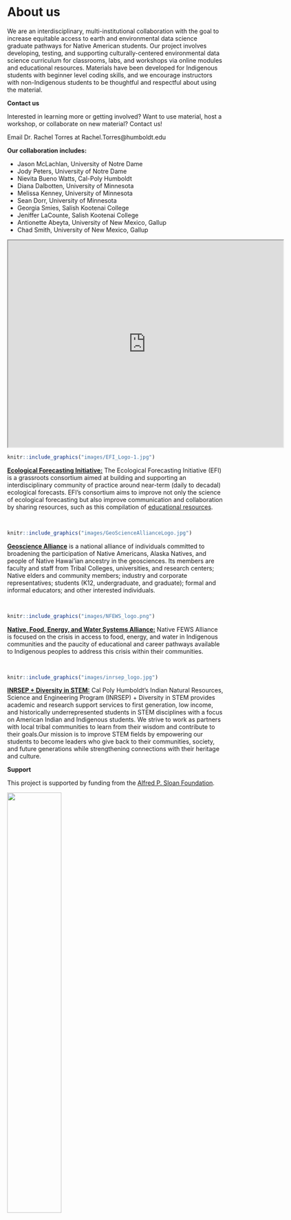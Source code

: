 # About us {#about-section}

We are an interdisciplinary, multi-institutional collaboration with the goal to increase equitable access to earth and environmental data science graduate pathways for Native American students. Our project involves developing, testing, and supporting culturally-centered environmental data science curriculum for classrooms, labs, and workshops via online modules and educational resources. Materials have been developed for Indigenous students with beginner level coding skills, and we encourage instructors with non-Indigenous students to be thoughtful and respectful about using the material.  

**Contact us**

Interested in learning more or getting involved? Want to use material, host a workshop, or collaborate on new material? Contact us!

Email Dr. Rachel Torres at Rachel.Torres@humboldt.edu 

**Our collaboration includes:**

 - Jason McLachlan, University of Notre Dame 
 - Jody Peters, University of Notre Dame 
 - Nievita Bueno Watts, Cal-Poly Humboldt 
 - Diana Dalbotten, University of Minnesota
 - Melissa Kenney, University of Minnesota
 - Sean Dorr, University of Minnesota 
 - Georgia Smies, Salish Kootenai College
 - Jeniffer LaCounte, Salish Kootenai College
 - Antionette Abeyta, University of New Mexico, Gallup
 - Chad Smith, University of New Mexico, Gallup

<iframe src="https://www.google.com/maps/d/u/0/embed?mid=1vCeyEW9NLjx9LsJhYWviUXfsDOK82B0&ehbc=2E312F" width="640" height="480"></iframe>

::: {.floatting}

```r
knitr::include_graphics("images/EFI_Logo-1.jpg")
```

[**Ecological Forecasting Initiative:**](https://ecoforecast.org/) The Ecological Forecasting Initiative (EFI) is a grassroots consortium aimed at building and supporting an interdisciplinary community of practice around near-term (daily to decadal) ecological forecasts. EFI's consortium aims to improve not only the science of ecological forecasting but also improve communication and collaboration by sharing resources, such as this compilation of [educational resources](https://ecoforecast.org/resources/educational-resources/).

:::

</br>

::: {.floatting}

```r
knitr::include_graphics("images/GeoScienceAllianceLogo.jpg")
```

[**Geoscience Alliance**](https://geosciencealliance.org/) is a national alliance of individuals committed to broadening the participation of Native Americans, Alaska Natives, and people of Native Hawai’ian ancestry in the geosciences. Its members are faculty and staff from Tribal Colleges, universities, and research centers; Native elders and community members; industry and corporate representatives; students (K12, undergraduate, and graduate); formal and informal educators; and other interested individuals. 

:::

</br>

::: {.floatting}

```r
knitr::include_graphics("images/NFEWS_logo.png")
```

[**Native, Food, Energy, and Water Systems Alliance:**](https://nativefewsalliance.org/) Native FEWS Alliance is focused on the crisis in access to food, energy, and water in Indigenous communities and the paucity of educational and career pathways available to Indigenous peoples to address this crisis within their communities. 

:::

</br>

::: {.floatting}

```r
knitr::include_graphics("images/inrsep_logo.jpg")
```

[**INRSEP + Diversity in STEM:**](https://inrsep.humboldt.edu/) Cal Poly Humboldt's Indian Natural Resources, Science and Engineering Program (INRSEP) + Diversity in STEM provides academic and research support services to first generation, low income, and historically underrepresented students in STEM disciplines with a focus on American Indian and Indigenous students. We strive to work as partners with local tribal communities to learn from their wisdom and contribute to their goals.Our mission is to improve STEM fields by empowering our students to become leaders who give back to their communities, society, and future generations while strengthening connections with their heritage and culture.
:::

**Support**

This project is supported by funding from the [Alfred P. Sloan Foundation](https://sloan.org/). 

![](images/sloan-logo.png){width=50%}
